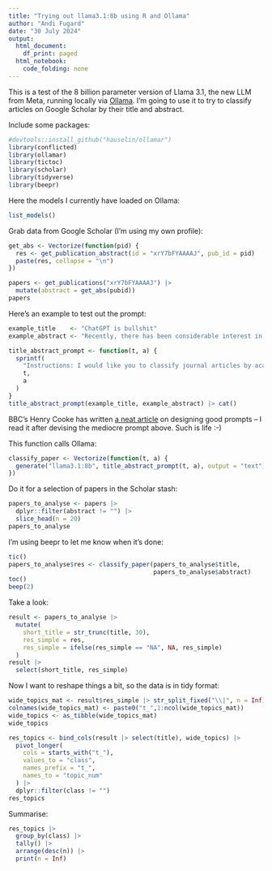 ```yaml
---
title: "Trying out llama3.1:8b using R and Ollama"
author: "Andi Fugard"
date: "30 July 2024"
output:
  html_document:
    df_print: paged
  html_notebook:
    code_folding: none
---
```



This is a test of the 8 billion parameter version of Llama 3.1, the new LLM from Meta, running locally via [Ollama](https://ollama.com/). I'm going to use it to try to classify articles on Google Scholar by their title and abstract.

Include some packages:

```r
#devtools::install_github("hauselin/ollamar")
library(conflicted)
library(ollamar)
library(tictoc)
library(scholar)
library(tidyverse)
library(beepr)
```

Here the models I currently have loaded on Ollama:

```r
list_models()
```

Grab data from Google Scholar (I'm using my own profile):

```r
get_abs <- Vectorize(function(pid) {
  res <- get_publication_abstract(id = "xrY7bFYAAAAJ", pub_id = pid)
  paste(res, collapse = "\n")
})

papers <- get_publications("xrY7bFYAAAAJ") |>
  mutate(abstract = get_abs(pubid))
papers
```


Here's an example to test out the prompt:

```r
example_title    <- "ChatGPT is bullshit"
example_abstract <- "Recently, there has been considerable interest in large language models: machine learning systems which produce human-like text and dialogue. Applications of these systems have been plagued by persistent inaccuracies in their output; these are often called “AI hallucinations”. We argue that these falsehoods, and the overall activity of large language models, is better understood as bullshit in the sense explored by Frankfurt (On Bullshit, Princeton, 2005): the models are in an important way indifferent to the truth of their outputs. We distinguish two ways in which the models can be said to be bullshitters, and argue that they clearly meet at least one of these definitions. We further argue that describing AI misrepresentations as bullshit is both a more useful and more accurate way of predicting and discussing the behaviour of these systems."
```


```r
title_abstract_prompt <- function(t, a) {
  sprintf(
    "Instructions: I would like you to classify journal articles by academic discipline and subdiscipline please, based only the article's title and abstract. If you don't know, answer 'NA'. Be concise, using a small number of words. If the article belongs to more than one category, separate each one with '|'. An example response would be 'psychology|reasoning|evaluation'. Another example response would be 'research methods|qualitative'. Your answer should be the category or categories, with no other text, no quotation marks, do not provide an explanation, and all lower case please. Use British naming conventions.\n\nTitle: %s\n\nAbstract: %s",
    t,
    a
  )
}
title_abstract_prompt(example_title, example_abstract) |> cat()
```

BBC's Henry Cooke has written [a neat article](https://www.bbc.co.uk/rd/blog/2024-06-mitigating-llm-hallucinations-in-text-summarisation) on designing good prompts -- I read it after devising the mediocre prompt above. Such is life :-)


This function calls Ollama:

```r
classify_paper <- Vectorize(function(t, a) {
  generate("llama3.1:8b", title_abstract_prompt(t, a), output = "text") |> as.vector()
})
```


Do it for a selection of papers in the Scholar stash:

```r
papers_to_analyse <- papers |>
  dplyr::filter(abstract != "") |>
  slice_head(n = 20)
papers_to_analyse
```

I'm using beepr to let me know when it's done:

```r
tic()
papers_to_analyse$res <- classify_paper(papers_to_analyse$title,
                                        papers_to_analyse$abstract)
toc()
beep(2)
```

Take a look:

```r
result <- papers_to_analyse |>
  mutate(
    short_title = str_trunc(title, 30),
    res_simple = res,
    res_simple = ifelse(res_simple == "NA", NA, res_simple)
  )
result |>
  select(short_title, res_simple)
```


Now I want to reshape things a bit, so the data is in tidy format:

```r
wide_topics_mat <- result$res_simple |> str_split_fixed("\\|", n = Inf)
colnames(wide_topics_mat) <- paste0("t_",1:ncol(wide_topics_mat))
wide_topics <- as_tibble(wide_topics_mat)
wide_topics
```


```r
res_topics <- bind_cols(result |> select(title), wide_topics) |>
  pivot_longer(
    cols = starts_with("t_"),
    values_to = "class",
    names_prefix = "t_",
    names_to = "topic_num"
  ) |>
  dplyr::filter(class != "")
res_topics
```


Summarise:

```r
res_topics |>
  group_by(class) |>
  tally() |>
  arrange(desc(n)) |>
  print(n = Inf)
```
